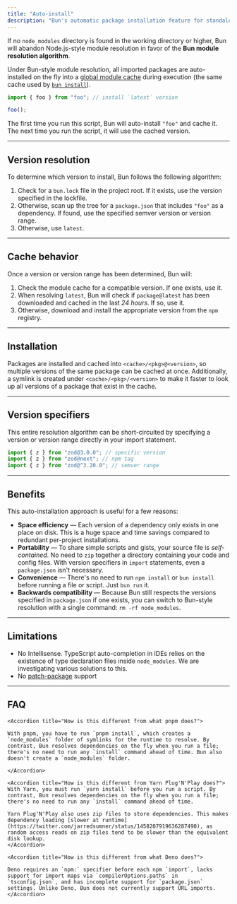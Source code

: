 ```yaml
---
title: "Auto-install"
description: "Bun's automatic package installation feature for standalone script execution"
---
```


If no `node_modules` directory is found in the working directory or higher, Bun will abandon Node.js-style module resolution in favor of the **Bun module resolution algorithm**.

Under Bun-style module resolution, all imported packages are auto-installed on the fly into a [global module cache](/pm/global-cache) during execution (the same cache used by [`bun install`](/pm/cli/install)).

```ts index.ts icon="/icons/typescript.svg"
import { foo } from "foo"; // install `latest` version

foo();
```

The first time you run this script, Bun will auto-install `"foo"` and cache it. The next time you run the script, it will use the cached version.

---

## Version resolution

To determine which version to install, Bun follows the following algorithm:

1. Check for a `bun.lock` file in the project root. If it exists, use the version specified in the lockfile.
2. Otherwise, scan up the tree for a `package.json` that includes `"foo"` as a dependency. If found, use the specified semver version or version range.
3. Otherwise, use `latest`.

---

## Cache behavior

Once a version or version range has been determined, Bun will:

1. Check the module cache for a compatible version. If one exists, use it.
2. When resolving `latest`, Bun will check if `package@latest` has been downloaded and cached in the last _24 hours_. If so, use it.
3. Otherwise, download and install the appropriate version from the `npm` registry.

---

## Installation

Packages are installed and cached into `<cache>/<pkg>@<version>`, so multiple versions of the same package can be cached at once. Additionally, a symlink is created under `<cache>/<pkg>/<version>` to make it faster to look up all versions of a package that exist in the cache.

---

## Version specifiers

This entire resolution algorithm can be short-circuited by specifying a version or version range directly in your import statement.

```ts index.ts icon="/icons/typescript.svg"
import { z } from "zod@3.0.0"; // specific version
import { z } from "zod@next"; // npm tag
import { z } from "zod@^3.20.0"; // semver range
```

---

## Benefits

This auto-installation approach is useful for a few reasons:

- **Space efficiency** — Each version of a dependency only exists in one place on disk. This is a huge space and time savings compared to redundant per-project installations.
- **Portability** — To share simple scripts and gists, your source file is _self-contained_. No need to `zip` together a directory containing your code and config files. With version specifiers in `import` statements, even a `package.json` isn't necessary.
- **Convenience** — There's no need to run `npm install` or `bun install` before running a file or script. Just `bun run` it.
- **Backwards compatibility** — Because Bun still respects the versions specified in `package.json` if one exists, you can switch to Bun-style resolution with a single command: `rm -rf node_modules`.

---

## Limitations

- No Intellisense. TypeScript auto-completion in IDEs relies on the existence of type declaration files inside `node_modules`. We are investigating various solutions to this.
- No [patch-package](https://github.com/ds300/patch-package) support

---

## FAQ

<AccordionGroup>

    <Accordion title="How is this different from what pnpm does?">

    With pnpm, you have to run `pnpm install`, which creates a `node_modules` folder of symlinks for the runtime to resolve. By contrast, Bun resolves dependencies on the fly when you run a file; there's no need to run any `install` command ahead of time. Bun also doesn't create a `node_modules` folder.

    </Accordion>

    <Accordion title="How is this different from Yarn Plug'N'Play does?">
    With Yarn, you must run `yarn install` before you run a script. By contrast, Bun resolves dependencies on the fly when you run a file; there's no need to run any `install` command ahead of time.

    Yarn Plug'N'Play also uses zip files to store dependencies. This makes dependency loading [slower at runtime](https://twitter.com/jarredsumner/status/1458207919636287490), as random access reads on zip files tend to be slower than the equivalent disk lookup.
    </Accordion>

    <Accordion title="How is this different from what Deno does?">

    Deno requires an `npm:` specifier before each npm `import`, lacks support for import maps via `compilerOptions.paths` in `tsconfig.json`, and has incomplete support for `package.json` settings. Unlike Deno, Bun does not currently support URL imports.
    </Accordion>

</AccordionGroup>
